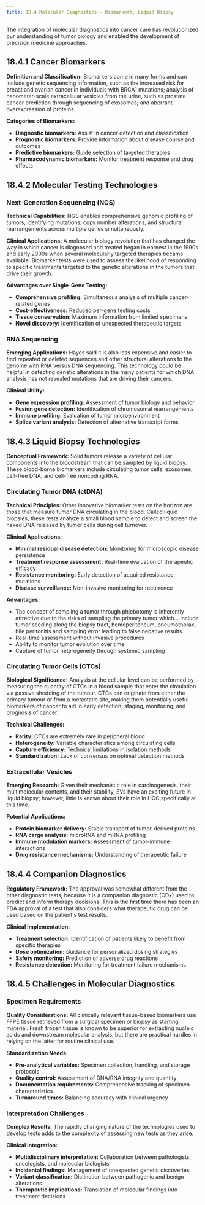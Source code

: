 ```yaml
---
title: 18.4 Molecular Diagnostics - Biomarkers, Liquid Biopsy
---
```





The integration of molecular diagnostics into cancer care has revolutionized our understanding of tumor biology and enabled the development of precision medicine approaches.

## 18.4.1 Cancer Biomarkers

**Definition and Classification:**
Biomarkers come in many forms and can include genetic sequencing information, such as the increased risk for breast and ovarian cancer in individuals with BRCA1 mutations; analysis of nanometer-scale extracellular vesicles from the urine, such as prostate cancer prediction through sequencing of exosomes; and aberrant overexpression of proteins.

**Categories of Biomarkers:**
- **Diagnostic biomarkers:** Assist in cancer detection and classification
- **Prognostic biomarkers:** Provide information about disease course and outcomes
- **Predictive biomarkers:** Guide selection of targeted therapies
- **Pharmacodynamic biomarkers:** Monitor treatment response and drug effects

## 18.4.2 Molecular Testing Technologies

### Next-Generation Sequencing (NGS)

**Technical Capabilities:**
NGS enables comprehensive genomic profiling of tumors, identifying mutations, copy number alterations, and structural rearrangements across multiple genes simultaneously.

**Clinical Applications:**
A molecular biology revolution that has changed the way in which cancer is diagnosed and treated began in earnest in the 1990s and early 2000s when several molecularly targeted therapies became available. Biomarker tests were used to assess the likelihood of responding to specific treatments targeted to the genetic alterations in the tumors that drive their growth.

**Advantages over Single-Gene Testing:**
- **Comprehensive profiling:** Simultaneous analysis of multiple cancer-related genes
- **Cost-effectiveness:** Reduced per-gene testing costs
- **Tissue conservation:** Maximum information from limited specimens
- **Novel discovery:** Identification of unexpected therapeutic targets

### RNA Sequencing

**Emerging Applications:**
Hayes said it is also less expensive and easier to find repeated or deleted sequences and other structural alterations to the genome with RNA versus DNA sequencing. This technology could be helpful in detecting genetic alterations in the many patients for which DNA analysis has not revealed mutations that are driving their cancers.

**Clinical Utility:**
- **Gene expression profiling:** Assessment of tumor biology and behavior
- **Fusion gene detection:** Identification of chromosomal rearrangements
- **Immune profiling:** Evaluation of tumor microenvironment
- **Splice variant analysis:** Detection of alternative transcript forms

## 18.4.3 Liquid Biopsy Technologies

**Conceptual Framework:**
Solid tumors release a variety of cellular components into the bloodstream that can be sampled by liquid biopsy. These blood-borne biomarkers include circulating tumor cells, exosomes, cell-free DNA, and cell-free noncoding RNA.

### Circulating Tumor DNA (ctDNA)

**Technical Principles:**
Other innovative biomarker tests on the horizon are those that measure tumor DNA circulating in the blood. Called liquid biopsies, these tests analyze a small blood sample to detect and screen the naked DNA released by tumor cells during cell turnover.

**Clinical Applications:**
- **Minimal residual disease detection:** Monitoring for microscopic disease persistence
- **Treatment response assessment:** Real-time evaluation of therapeutic efficacy
- **Resistance monitoring:** Early detection of acquired resistance mutations
- **Disease surveillance:** Non-invasive monitoring for recurrence

**Advantages:**
- The concept of sampling a tumor through phlebotomy is inherently attractive due to the risks of sampling the primary tumor which... include tumor seeding along the biopsy tract, hemoperitoneum, pneumothorax, bile peritonitis and sampling error leading to false negative results.
- Real-time assessment without invasive procedures
- Ability to monitor tumor evolution over time
- Capture of tumor heterogeneity through systemic sampling

### Circulating Tumor Cells (CTCs)

**Biological Significance:**
Analysis at the cellular level can be performed by measuring the quantity of CTCs in a blood sample that enter the circulation via passive shedding of the tumour. CTCs can originate from either the primary tumour or from a metastatic site, making them potentially useful biomarkers of cancer to aid in early detection, staging, monitoring, and prognosis of cancer.

**Technical Challenges:**
- **Rarity:** CTCs are extremely rare in peripheral blood
- **Heterogeneity:** Variable characteristics among circulating cells
- **Capture efficiency:** Technical limitations in isolation methods
- **Standardization:** Lack of consensus on optimal detection methods

### Extracellular Vesicles

**Emerging Research:**
Given their mechanistic role in carcinogenesis, their multimolecular contents, and their stability, EVs have an exciting future in liquid biopsy; however, little is known about their role in HCC specifically at this time.

**Potential Applications:**
- **Protein biomarker delivery:** Stable transport of tumor-derived proteins
- **RNA cargo analysis:** microRNA and mRNA profiling
- **Immune modulation markers:** Assessment of tumor-immune interactions
- **Drug resistance mechanisms:** Understanding of therapeutic failure

## 18.4.4 Companion Diagnostics

**Regulatory Framework:**
The approval was somewhat different from the other diagnostic tests, because it is a companion diagnostic (CDx) used to predict and inform therapy decisions. This is the first time there has been an FDA approval of a test that also considers what therapeutic drug can be used based on the patient's test results.

**Clinical Implementation:**
- **Treatment selection:** Identification of patients likely to benefit from specific therapies
- **Dose optimization:** Guidance for personalized dosing strategies
- **Safety monitoring:** Prediction of adverse drug reactions
- **Resistance detection:** Monitoring for treatment failure mechanisms

## 18.4.5 Challenges in Molecular Diagnostics

### Specimen Requirements

**Quality Considerations:**
All clinically relevant tissue-based biomarkers use FFPE tissue retrieved from a surgical specimen or biopsy as starting material. Fresh frozen tissue is known to be superior for extracting nucleic acids and downstream molecular analysis, but there are practical hurdles in relying on the latter for routine clinical use.

**Standardization Needs:**
- **Pre-analytical variables:** Specimen collection, handling, and storage protocols
- **Quality control:** Assessment of DNA/RNA integrity and quantity
- **Documentation requirements:** Comprehensive tracking of specimen characteristics
- **Turnaround times:** Balancing accuracy with clinical urgency

### Interpretation Challenges

**Complex Results:**
The rapidly changing nature of the technologies used to develop tests adds to the complexity of assessing new tests as they arise.

**Clinical Integration:**
- **Multidisciplinary interpretation:** Collaboration between pathologists, oncologists, and molecular biologists
- **Incidental findings:** Management of unexpected genetic discoveries
- **Variant classification:** Distinction between pathogenic and benign alterations
- **Therapeutic implications:** Translation of molecular findings into treatment decisions
